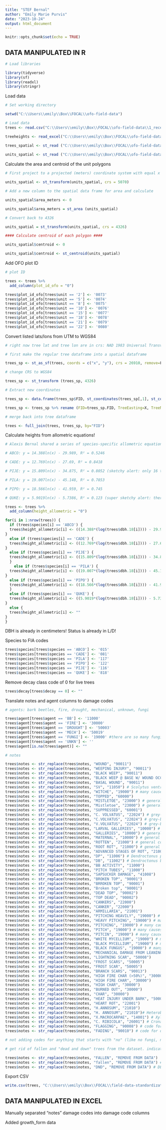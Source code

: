 ```yaml
---
title: "STEF Bernal"
author: "Emily Marie Purvis"
date: "2023-10-24"
output: html_document
---
```


```r
knitr::opts_chunk$set(echo = TRUE)
```


## DATA MANIPULATED IN R

```r

# Load libraries

library(tidyverse)
library(sf)
library(readxl)
library(stringr)
```

Load data

```r

# Set working directory

setwd("C:\\Users\\emily\\Box\\FOCAL\\ofo-field-data")

# Load data
trees <- read.csv("C:\\Users\\emily\\Box\\FOCAL\\ofo-field-data\\1_received-data\\0007\\data\\STEF_VDT_Derek_Young\\VDT_Data\\All_trees.csv")

treeheights <- read_excel("C:\\Users\\emily\\Box\\FOCAL\\ofo-field-data\\1_received-data\\0007\\data\\STEF_VDT_Derek_Young\\VDT_Data\\STEF_Regression_Heights.xlsx")

trees_spatial <- st_read ("C:\\Users\\emily\\Box\\FOCAL\\ofo-field-data\\1_received-data\\0007\\data\\STEF_VDT_Derek_Young\\VDT_GIS\\VDT_trees\\All_trees.shp")
  
units_spatial <- st_read ("C:\\Users\\emily\\Box\\FOCAL\\ofo-field-data\\1_received-data\\0007\\data\\STEF_VDT_Derek_Young\\VDT_GIS\\VDT_unit_boundaries\\VDT_boundaries.shp")
```

Calculate the area and centroid of the unit polygons

```r
# First project to a projected (meters) coordinate system with equal x and y distances, CONUS Albers Equal Area (EPSG: 5070) 

units_spatial <- st_transform(units_spatial, crs = 5070)

# Add a new column to the spatial data frame for area and calculate

units_spatial$area_meters <- 0

units_spatial$area_meters = st_area (units_spatial)

# Convert back to 4326

units_spatial = st_transform(units_spatial, crs = 4326)

#### Calculate centroid of each polygon ####

units_spatial$centroid <- 0

units_spatial$centroid <- st_centroid(units_spatial)
```

Add OFO plot ID

```r

# plot ID

trees <- trees %>%
  add_column(plot_id_ofo = "0")

trees$plot_id_ofo[trees$unit == '2'] <- '0073'
trees$plot_id_ofo[trees$unit == '5'] <- '0074'
trees$plot_id_ofo[trees$unit == '8'] <- '0075'
trees$plot_id_ofo[trees$unit == '10'] <- '0076'
trees$plot_id_ofo[trees$unit == '15'] <- '0077'
trees$plot_id_ofo[trees$unit == '18'] <- '0078'
trees$plot_id_ofo[trees$unit == '21'] <- '0079'
trees$plot_id_ofo[trees$unit == '22'] <- '0080'

```

Convert listed lats/lons from UTM to WGS84

```r

# right now tree lat and tree lon are in crs: NAD 1983 Universal Transverse Mercator (UTM) Zone 10N, or epsg 26910

# first make the regular tree dataframe into a spatial dataframe

trees_sp <- st_as_sf(trees, coords = c("x", "y"), crs = 26910, remove=F)

# change CRS to WGS84

trees_sp <- st_transform (trees_sp, 4326)

# Extract new coordinates

trees_sp <- data.frame(trees_sp$FID, st_coordinates(trees_sp[,1], st_coordinates(trees_sp[,2]))) 

trees_sp <- trees_sp %>% rename (FID=trees_sp.FID, TreeEasting=X, TreeNorthing=Y)

# merge back into tree dataframe

trees <- full_join(trees, trees_sp, by="FID")

```


Calculate heights from allometric equations! 

```r

# Alexis Bernal shared a series of species-specific allometric equations that can be used to predict tree heights from DBH. These equations were created from stands at STEF.

# ABCO: y = 14.388ln(x) - 29.989, R² = 0.5246

# CADE: y = 12.769ln(x) - 27.69, R² = 0.8418

# PIJE: y = 15.809ln(x) - 34.875, R² = 0.8052 (sketchy alert: only 16 trees used to create this equation...)

# PILA: y = 19.007ln(x) - 45.148, R² = 0.7853

# PIPO: y = 18.566ln(x) - 41.959, R² = 0.745

# QUKE: y = 5.9019ln(x) - 5.7386, R² = 0.123 (super sketchy alert: there were only 10 trees used to create this equation)

trees <- trees %>%
  add_column(height_allometric = "0")

for(i in 1:nrow(trees)) {
  if (trees$species[i] == 'ABCO') {
  trees$height_allometric[i] <- ((14.388*(log(trees$dbh.18[i]))) - 29.989)
} 
  else if (trees$species[i] == 'CADE') {
  trees$height_allometric[i] <- ((12.769*(log(trees$dbh.18[i]))) - 27.69)
} 
  else if (trees$species[i] == 'PIJE') {
  trees$height_allometric[i] <- ((15.809*(log(trees$dbh.18[i]))) - 34.875)
  } 
    else if (trees$species[i] == 'PILA') {
  trees$height_allometric[i] <- ((19.007*(log(trees$dbh.18[i]))) - 45.148)
} 
  else if (trees$species[i] == 'PIPO') {
  trees$height_allometric[i] <- ((18.566*(log(trees$dbh.18[i]))) - 41.959)
  } 
  else if (trees$species[i] == 'QUKE') {
  trees$height_allometric[i] <- ((5.9019*(log(trees$dbh.18[i]))) - 5.7386)
} 
  else {
  trees$height_allometric[i] <- ""
}
}

```


DBH is already in centimeters! Status is already in L/D!

Species to FIA codes

```r

trees$species[trees$species == 'ABCO'] <- '015'
trees$species[trees$species == 'CADE'] <- '081'
trees$species[trees$species == 'PILA'] <- '117'
trees$species[trees$species == 'PIPO'] <- '122'
trees$species[trees$species == 'PIJE'] <- '116'
trees$species[trees$species == 'QUKE'] <- '818'
```

Remove decay class code of 0 for live trees

```r

trees$decay[trees$decay == 0] <- ""
```


Translate notes and agent columns to damage codes

```r

# agents: bark beetles, fire, drought, mechanical, unknown, fungi

trees$agent[trees$agent == 'BB'] <- '11000'
trees$agent[trees$agent == 'FIRE'] <- '30000'
trees$agent[trees$agent == 'DROUGHT'] <- '50003'
trees$agent[trees$agent == 'MECH'] <- '50019'
trees$agent[trees$agent == 'FUNGI'] <- '19000' #there are so many fungi that can kill trees, I'm labelling these as "general diseases" which encapsulates rots, rusts, root/butt diseases, other types of stem decay, etc
trees$agent[trees$agent == 'UNKN'] <- ''
trees$agent[is.na(trees$agent)] <- ""

# notes

trees$notes <- str_replace(trees$notes, "WOUND", "90011")
trees$notes <- str_replace(trees$notes, "WEEPING INJURY", "90011")
trees$notes <- str_replace(trees$notes, "BLACK WEEP", "90011")
trees$notes <- str_replace(trees$notes, "BLACK WEEP @ BASE W/ WOUND OCCLUSION", "90011")
trees$notes <- str_replace(trees$notes, "BASAL WOUND", "90011")
trees$notes <- str_replace(trees$notes, "SV", "11050") # Scolytus ventralis 
trees$notes <- str_replace(trees$notes, "WITCHE", "19000") # many causes of witches' brooms so I'm labelling them as "general diseases"
trees$notes <- str_replace(trees$notes, "TOPPED", "60000")
trees$notes <- str_replace(trees$notes, "MISTLETOE", "23000") # general code for parisitic/epiphytic plants, there are so many mistletoes 
trees$notes <- str_replace(trees$notes, "Mistletoe", "23000") # general code for parisitic/epiphytic plants, there are so many mistletoes 
trees$notes <- str_replace(trees$notes, "SUPPRESSED", "60001")
trees$notes <- str_replace(trees$notes, "C. VOLVATUS", "22024") # grey-brown sap rot
trees$notes <- str_replace(trees$notes, "C.VOLVATUS", "22024") # grey-brown sap rot	
trees$notes <- str_replace(trees$notes, "V.VOLVATUS", "22024") # grey-brown sap rot	
trees$notes <- str_replace(trees$notes, "LARVAL GALLERIES", "10000") # general code for insects-- too many beetles/flies leave galleries that I can't identify 
trees$notes <- str_replace(trees$notes, "GALLERIES", "10000") # general code for insects-- too many beetles/flies leave galleries that I can't identify 
trees$notes <- str_replace(trees$notes, "MATERNAL", "10000") # general code for insects-- too many beetles/flies leave galleries that I can't identify 
trees$notes <- str_replace(trees$notes, "ROTTEN", "21000") # general code for root/butt diseases 
trees$notes <- str_replace(trees$notes, "ROOT ROT", "21000") # general code for root/butt diseases 
trees$notes <- str_replace(trees$notes, "ADVANCED STAGES OF ROT", "21000") # general code for root/butt diseases 
trees$notes <- str_replace(trees$notes, "DP", "11006") # Dendroctonus ponderosae
trees$notes <- str_replace(trees$notes, "DB", "11002") # Dendroctonus brevicomis
trees$notes <- str_replace(trees$notes, "BB ACTIVITY", "11000")
trees$notes <- str_replace(trees$notes, "PITCH TUBES", "11000")
trees$notes <- str_replace(trees$notes, "SAPSUCKER DAMAGE", "41008")
trees$notes <- str_replace(trees$notes, "BROKEN TOP", "90001")
trees$notes <- str_replace(trees$notes, "BRROKEN TOP", "90001")
trees$notes <- str_replace(trees$notes, "Broken top", "90001")
trees$notes <- str_replace(trees$notes, "DEAD TOP", "90002")
trees$notes <- str_replace(trees$notes, "TOP DEAD", "90002")
trees$notes <- str_replace(trees$notes, "CANKERS", "22000")
trees$notes <- str_replace(trees$notes, "CANKER", "22000")
trees$notes <- str_replace(trees$notes, "ARMILLARIA", "21001")
trees$notes <- str_replace(trees$notes, "PITCHING HEAVILY", "19000") # many causes of pitching, noting it as "general diseases" 
trees$notes <- str_replace(trees$notes, "HEAVY PITCHING", "19000") # many causes of pitching, noting it as "general diseases"
trees$notes <- str_replace(trees$notes, "PITCHING", "19000") # many causes of pitching, noting it as "general diseases" 
trees$notes <- str_replace(trees$notes, "PITCH", "19000") # many causes of pitching, noting it as "general diseases" 
trees$notes <- str_replace(trees$notes, "PITCIN", "19000") # many causes of pitching, noting it as "general diseases" 
trees$notes <- str_replace(trees$notes, "WHITE MYCELLIUM", "19000") # many fungi, noting it as "general diseases" 
trees$notes <- str_replace(trees$notes, "BLACK MYCELLIUM", "19000") # many fungi, noting it as "general diseases" 
trees$notes <- str_replace(trees$notes, "BLACK FUNGUS", "19000") # many fungi, noting it as "general diseases" 
trees$notes <- str_replace(trees$notes, "MECHANICAL DAMAGE FROM LEANING PILA", "50000") # labelled as "abiotic damage" because can't tell if it's human-caused or not 
trees$notes <- str_replace(trees$notes, "LIGHTNING SCAR", "50008")
trees$notes <- str_replace(trees$notes, "FROST SCARS", "50005")
trees$notes <- str_replace(trees$notes, "FROST SCAR", "50005")
trees$notes <- str_replace(trees$notes, "BRANCH SCARS", "90013")
trees$notes <- str_replace(trees$notes, "HIGH FIRE CHAR (>50%)", "30000")
trees$notes <- str_replace(trees$notes, "HIGH FIRE CHAR", "30000")
trees$notes <- str_replace(trees$notes, "HIGH CHAR", "30000")
trees$notes <- str_replace(trees$notes, "BURNED OUT", "30000")
trees$notes <- str_replace(trees$notes, "CHAR", "30000")
trees$notes <- str_replace(trees$notes, "HEAT INJURY UNDER BARK", "50007")
trees$notes <- str_replace(trees$notes, "HEART ROT", "22001")
trees$notes <- str_replace(trees$notes, "H.ANNOSUM", "21010")
trees$notes <- str_replace(trees$notes, "H. ANNOSUM", "21010")# Heterobasidion annosum
trees$notes <- str_replace(trees$notes, "X.MACROCARPAE", "14001") # Xylococcus macrocarpae, incense cedar scale. No code for this, coded as "scale insects"
trees$notes <- str_replace(trees$notes, "C. RIBICOLA", "26001") # Cronartium ribicola , white pine blister rust
trees$notes <- str_replace(trees$notes, "FLAGGING", "90008") # code for foliage discoloration
trees$notes <- str_replace(trees$notes, "FADING", "90010") # code for dieback

# not adding codes for anything that starts with "no" (like no fungi, no beetles) and other things that are not damages

# get rid of fallen and "dead and down" trees from the dataset. indicate this in the excel file-- can't remove in R unfortunately because these notes are part of much longer strings

trees$notes <- str_replace(trees$notes, "FALLEN", "REMOVE FROM DATA") 
trees$notes <- str_replace(trees$notes, "fallen", "REMOVE FROM DATA") # "other damages" code
trees$notes <- str_replace(trees$notes, "DND", "REMOVE FROM DATA") # DEAD AND DOWN,"other damages" code

```

Export CSV

```r

write.csv(trees, "C:\\Users\\emily\\Box\\FOCAL\\field-data-standardization\\STEF.BERNAL\\20231030_STEF_BERNAL.csv")

```

## DATA MANIPULATED IN EXCEL

Manually separated "notes" damage codes into damage code columns 

Added growth_form data